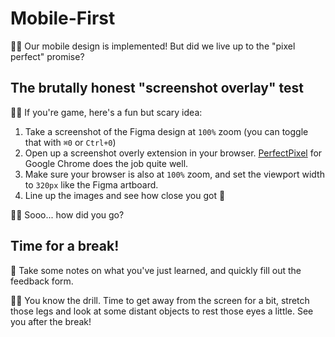 # Mobile-First

👨‍💼 Our mobile design is implemented! But did we live up to the "pixel perfect" promise?

## The brutally honest "screenshot overlay" test

👨‍💼 If you're game, here's a fun but scary idea:

1. Take a screenshot of the Figma design at `100%` zoom (you can toggle that with `⌘0` or `Ctrl+0`)
2. Open up a screenshot overly extension in your browser. [PerfectPixel](https://chromewebstore.google.com/detail/perfectpixel-by-welldonec/dkaagdgjmgdmbnecmcefdhjekcoceebi) for Google Chrome does the job quite well.
3. Make sure your browser is also at `100%` zoom, and set the viewport width to `320px` like the Figma artboard.
4. Line up the images and see how close you got 🤘

👨‍💼 Sooo... how did you go?

## Time for a break!

📝 Take some notes on what you've just learned, and quickly fill out the feedback form.

👨‍💼 You know the drill. Time to get away from the screen for a bit, stretch those legs and look at some distant objects to rest those eyes a little. See you after the break!
